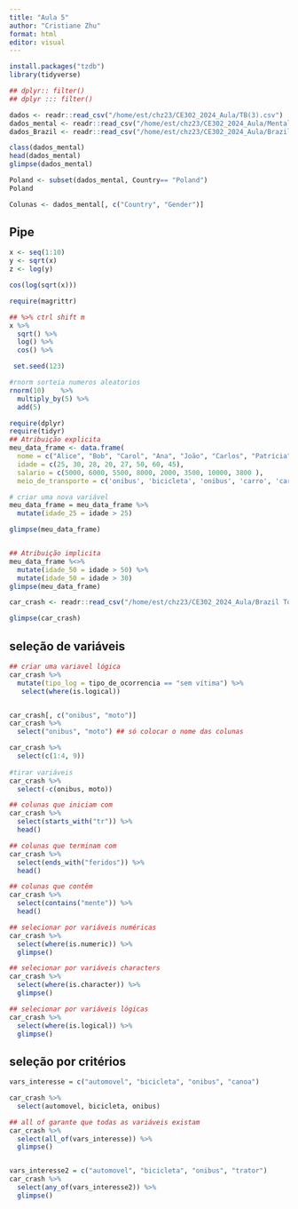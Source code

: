 ```yaml
---
title: "Aula 5"
author: "Cristiane Zhu"
format: html
editor: visual
---
```


```r
install.packages("tzdb")
library(tidyverse)

## dplyr:: filter()
## dplyr ::: filter()

dados <- readr::read_csv("/home/est/chz23/CE302_2024_Aula/TB(3).csv")
dados_mental <- readr::read_csv("/home/est/chz23/CE302_2024_Aula/Mental Health Dataset.csv")
dados_Brazil <- readr::read_csv("/home/est/chz23/CE302_2024_Aula/Brazil Total highway crashes 2010 - 2023(1).csv")

class(dados_mental)
head(dados_mental)
glimpse(dados_mental)
```


```r
Poland <- subset(dados_mental, Country== "Poland")
Poland

Colunas <- dados_mental[, c("Country", "Gender")]
```


## Pipe
```r
x <- seq(1:10)
y <- sqrt(x)
z <- log(y)

cos(log(sqrt(x)))

require(magrittr)

## %>% ctrl shift m
x %>%
  sqrt() %>%
  log() %>%
  cos() %>% 

 set.seed(123)

#rnorm sorteia numeros aleatorios
rnorm(10)    %>%
  multiply_by(5) %>%
  add(5)     
```
```r
require(dplyr)
require(tidyr)
## Atribuição explicita
meu_data_frame <- data.frame(
  nome = c("Alice", "Bob", "Carol", "Ana", "João", "Carlos", "Patrícia", "Leonardo"),
  idade = c(25, 30, 28, 20, 27, 50, 60, 45),
  salario = c(5000, 6000, 5500, 8000, 2000, 3500, 10000, 3800 ), 
  meio_de_transporte = c('onibus', 'bicicleta', 'onibus', 'carro', 'carro', 'onibus', 'onibus', 'bicicleta'))

# criar uma nova variável
meu_data_frame = meu_data_frame %>%
  mutate(idade_25 = idade > 25)

glimpse(meu_data_frame)


## Atribuição implicita
meu_data_frame %<>% 
  mutate(idade_50 = idade > 50) %>%
  mutate(idade_50 = idade > 30)
glimpse(meu_data_frame)
```


```r
car_crash <- readr::read_csv("/home/est/chz23/CE302_2024_Aula/Brazil Total highway crashes 2010 - 2023(1).csv")

glimpse(car_crash)
```


## seleção de variáveis
```r

## criar uma variavel lógica
car_crash %>% 
  mutate(tipo_log = tipo_de_ocorrencia == "sem vítima") %>% 
   select(where(is.logical))


car_crash[, c("onibus", "moto")]
car_crash %>% 
  select("onibus", "moto") ## só colocar o nome das colunas

car_crash %>% 
  select(c(1:4, 9))
 
#tirar variáveis 
car_crash %>% 
  select(-c(onibus, moto))

## colunas que iniciam com
car_crash %>% 
  select(starts_with("tr")) %>% 
  head()

## colunas que terminam com
car_crash %>% 
  select(ends_with("feridos")) %>% 
  head()

## colunas que contêm
car_crash %>% 
  select(contains("mente")) %>% 
  head()

## selecionar por variáveis numéricas
car_crash %>% 
  select(where(is.numeric)) %>% 
  glimpse()

## selecionar por variáveis characters
car_crash %>% 
  select(where(is.character)) %>% 
  glimpse()

## selecionar por variáveis lógicas
car_crash %>% 
  select(where(is.logical)) %>% 
  glimpse()


```


## seleção por critérios
```r
vars_interesse = c("automovel", "bicicleta", "onibus", "canoa")

car_crash %>% 
  select(automovel, bicicleta, onibus)

## all of garante que todas as variáveis existam
car_crash %>% 
  select(all_of(vars_interesse)) %>% 
  glimpse()


vars_interesse2 = c("automovel", "bicicleta", "onibus", "trator")
car_crash %>% 
  select(any_of(vars_interesse2)) %>% 
  glimpse()
```

